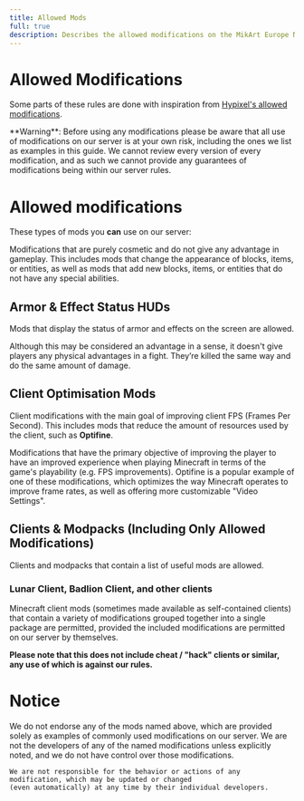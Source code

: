 ```yaml
---
title: Allowed Mods
full: true
description: Describes the allowed modifications on the MikArt Europe Network.
---
```


# Allowed Modifications

Some parts of these rules are done with inspiration from [Hypixel's allowed modifications](https://support.hypixel.net/hc/en-us/articles/6472550754962-Hypixel-Allowed-Modifications).

<Callout type="warning">
    **Warning**:
    Before using any modifications please be aware that all use of modifications on our server is at your own risk,
    including the ones we list as examples in this guide. We cannot review every version of every modification,
    and as such we cannot provide any guarantees of modifications being within our server rules.
</Callout>

# Allowed modifications
These types of mods you **can** use on our server:

Modifications that are purely cosmetic and do not give any advantage in gameplay.
This includes mods that change the appearance of blocks, items, or entities,
as well as mods that add new blocks, items, or entities that do not have any special abilities.

## Armor & Effect Status HUDs
Mods that display the status of armor and effects on the screen are allowed.


Although this may be considered an advantage in a sense,
it doesn't give players any physical advantages in a fight.
They’re killed the same way and do the same amount of damage.

## Client Optimisation Mods
Client modifications with the main goal of improving client FPS (Frames Per Second).
This includes mods that reduce the amount of resources used by the client, such as **Optifine**.

Modifications that have the primary objective of improving the player to have an
improved experience when playing Minecraft in terms of the game's playability (e.g. FPS improvements).
Optifine is a popular example of one of these modifications,
which optimizes the way Minecraft operates to improve frame rates,
as well as offering more customizable "Video Settings".

## Clients & Modpacks (Including Only Allowed Modifications)
Clients and modpacks that contain a list of useful mods are allowed.

### Lunar Client, Badlion Client, and other clients
Minecraft client mods (sometimes made available as self-contained clients)
that contain a variety of modifications grouped together into a single package are permitted,
provided the included modifications are permitted on our server by themselves.

**Please note that this does not include cheat / "hack" clients or similar,
any use of which is against our rules.**

# Notice
<Callout>
    We do not endorse any of the mods named above, which are provided solely as examples of commonly
    used modifications on our server. We are not the developers of any of the named modifications
    unless explicitly noted, and we do not have control over those modifications.

    We are not responsible for the behavior or actions of any modification, which may be updated or changed
    (even automatically) at any time by their individual developers.
</Callout>